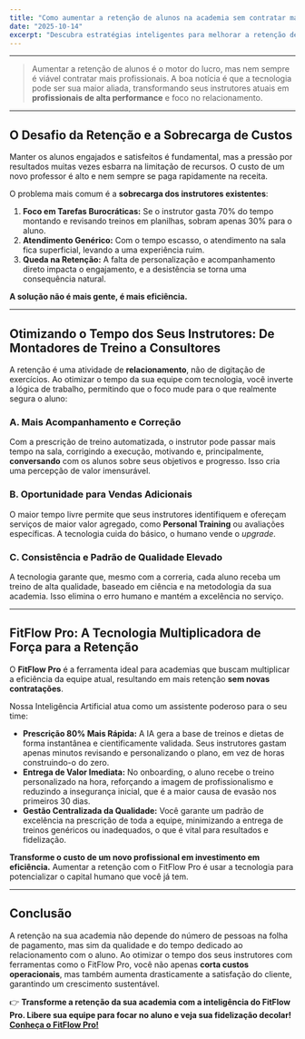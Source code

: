 ```yaml
---
title: "Como aumentar a retenção de alunos na academia sem contratar mais professores"
date: "2025-10-14"
excerpt: "Descubra estratégias inteligentes para melhorar a retenção de alunos na sua academia, otimizando recursos, aumentando o tempo de dedicação dos instrutores e utilizando a tecnologia de IA a seu favor."
---
```


---

> Aumentar a retenção de alunos é o motor do lucro, mas nem sempre é viável contratar mais profissionais. A boa notícia é que a tecnologia pode ser sua maior aliada, transformando seus instrutores atuais em **profissionais de alta performance** e foco no relacionamento.

---

## O Desafio da Retenção e a Sobrecarga de Custos

Manter os alunos engajados e satisfeitos é fundamental, mas a pressão por resultados muitas vezes esbarra na limitação de recursos. O custo de um novo professor é alto e nem sempre se paga rapidamente na receita.

O problema mais comum é a **sobrecarga dos instrutores existentes**:

1.  **Foco em Tarefas Burocráticas:** Se o instrutor gasta 70% do tempo montando e revisando treinos em planilhas, sobram apenas 30% para o aluno.
2.  **Atendimento Genérico:** Com o tempo escasso, o atendimento na sala fica superficial, levando a uma experiência ruim.
3.  **Queda na Retenção:** A falta de personalização e acompanhamento direto impacta o engajamento, e a desistência se torna uma consequência natural.

**A solução não é mais gente, é mais eficiência.**

---

## Otimizando o Tempo dos Seus Instrutores: De Montadores de Treino a Consultores

A retenção é uma atividade de **relacionamento**, não de digitação de exercícios. Ao otimizar o tempo da sua equipe com tecnologia, você inverte a lógica de trabalho, permitindo que o foco mude para o que realmente segura o aluno:

### A. Mais Acompanhamento e Correção
Com a prescrição de treino automatizada, o instrutor pode passar mais tempo na sala, corrigindo a execução, motivando e, principalmente, **conversando** com os alunos sobre seus objetivos e progresso. Isso cria uma percepção de valor imensurável.

### B. Oportunidade para Vendas Adicionais
O maior tempo livre permite que seus instrutores identifiquem e ofereçam serviços de maior valor agregado, como **Personal Training** ou avaliações específicas. A tecnologia cuida do básico, o humano vende o *upgrade*.

### C. Consistência e Padrão de Qualidade Elevado
A tecnologia garante que, mesmo com a correria, cada aluno receba um treino de alta qualidade, baseado em ciência e na metodologia da sua academia. Isso elimina o erro humano e mantém a excelência no serviço.

---

## FitFlow Pro: A Tecnologia Multiplicadora de Força para a Retenção

O **FitFlow Pro** é a ferramenta ideal para academias que buscam multiplicar a eficiência da equipe atual, resultando em mais retenção **sem novas contratações**.

Nossa Inteligência Artificial atua como um assistente poderoso para o seu time:

* **Prescrição 80% Mais Rápida:** A IA gera a base de treinos e dietas de forma instantânea e cientificamente validada. Seus instrutores gastam apenas minutos revisando e personalizando o plano, em vez de horas construindo-o do zero.
* **Entrega de Valor Imediata:** No onboarding, o aluno recebe o treino personalizado na hora, reforçando a imagem de profissionalismo e reduzindo a insegurança inicial, que é a maior causa de evasão nos primeiros 30 dias.
* **Gestão Centralizada da Qualidade:** Você garante um padrão de excelência na prescrição de toda a equipe, minimizando a entrega de treinos genéricos ou inadequados, o que é vital para resultados e fidelização.

**Transforme o custo de um novo profissional em investimento em eficiência.** Aumentar a retenção com o FitFlow Pro é usar a tecnologia para potencializar o capital humano que você já tem.

---

## Conclusão

A retenção na sua academia não depende do número de pessoas na folha de pagamento, mas sim da qualidade e do tempo dedicado ao relacionamento com o aluno. Ao otimizar o tempo dos seus instrutores com ferramentas como o FitFlow Pro, você não apenas **corta custos operacionais**, mas também aumenta drasticamente a satisfação do cliente, garantindo um crescimento sustentável.

👉 **Transforme a retenção da sua academia com a inteligência do FitFlow Pro. Libere sua equipe para focar no aluno e veja sua fidelização decolar!**
[**Conheça o FitFlow Pro!**](https://www.fitflowpro.com.br/)